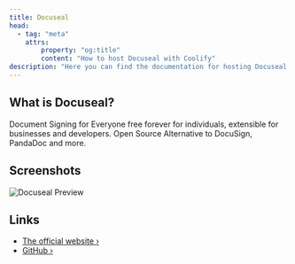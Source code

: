 ```yaml
---
title: Docuseal
head:
  - tag: "meta"
    attrs:
        property: "og:title"
        content: "How to host Docuseal with Coolify"
description: "Here you can find the documentation for hosting Docuseal with Coolify."
---
```



<Badge text="One-click setup." variant="note" size="large" />

## What is Docuseal?

Document Signing for Everyone free forever for individuals, extensible for businesses and developers. Open Source Alternative to DocuSign, PandaDoc and more.

## Screenshots

![Docuseal Preview](../../../assets/images/services/docuseal.jpg)


## Links

- [The official website ›](https://www.docuseal.co?utm_source=coolify.io)
- [GitHub ›](https://github.com/docusealco/docuseal?utm_source=coolify.io)
